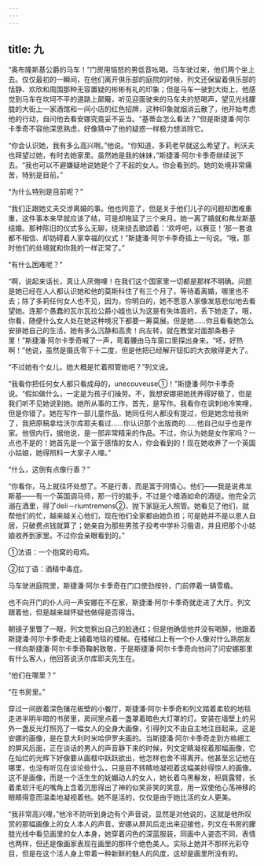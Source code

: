 ```yaml
---
---
---
```

title: 九
---



“奥布隆斯基公爵的马车！”门房用恼怒的男低音吆喝。马车驶过来，他们两个坐上去。仅仅最初的一瞬间，在他们离开俱乐部的庭院的时候，列文还保留着俱乐部的恬静、欢欣和周围那种无容置疑的彬彬有礼的印象；但是马车一驶到大街上，他感觉到马车在坎坷不平的道路上颠簸，听见迎面驶来的马车夫的怒喝声，望见光线朦胧的大街上一家酒馆和一间小店的红色招牌，这种印象就烟消云散了，他开始考虑他的行动，自问他去看安娜究竟妥不妥当。“基蒂会怎么看法？”但是斯捷潘·阿尔卡季奇不容他深思熟虑，好像猜中了他的疑惑一样极力想消除它。

“你会认识她，我有多么高兴啊。”他说。“你知道，多莉老早就这么希望了。利沃夫也拜望过她，有时去她家里。虽然她是我的妹妹，”斯捷潘·阿尔卡季奇继续说下去。“我也可以不避嫌疑地说她是个了不起的女人。你会看到的。她的处境非常痛苦，特别是目前。”

“为什么特别是目前呢？”

“我们正跟她丈夫交涉离婚的事。他也同意了，但是关于他们儿子的问题却困难重重，这件事本来早就应该了结，可是却拖延了三个来月。她一离了婚就和弗龙斯基结婚。那种陈旧的仪式多么无聊，绕来绕去歌颂着：‘欢呼吧，以赛亚！’那一套谁都不相信、却妨碍着人家幸福的仪式！”斯捷潘·阿尔卡季奇插上一句说。“哦，那时他们的处境就和你我的一样正常了。”

“有什么困难呢？”

“啊，说起来话长，真让人厌倦哩！在我们这个国家里一切都是那样不明确。问题是她已经在人人都认识她和他的莫斯科住了有三个月了，等待着离婚，哪里也不去；除了多莉任何女人也不见，因为，你明白的，她不愿意人家像发慈悲似地去看望她。连那个愚蠢的瓦尔瓦拉公爵小姐也认为这是有失体面的，丢下她走了。哦，你看，随便什么女人处在她这种境况下都要一筹莫展。但是她……你且看看她怎么安排她自己的生活，她有多么沉静和高贵！向左转，就在教堂对面那条巷子里！”斯捷潘·阿尔卡季奇喊了一声，弯着腰由马车窗口里探出身来。“呸，好热啊！”他说，虽然是摄氏零下十二度，但是他把已经解开钮扣的大衣敞得更大了。

“不过她有个女儿，她大概是忙着照管她吧？”列文说。

“我看你把任何女人都只看成母的，unecouveuse①！”斯捷潘·阿尔卡季奇说。“假如做什么，一定是为孩子们操劳。不，我想安娜把她抚养得好极了，但是我们听不见她说到她。她所从事的工作，首先，是写作。我看你在讽刺地冷笑哩，但是你错了。她在写作一部儿童作品，她同任何人都没有提过，但是她念给我听了，我把原稿拿给沃尔库耶夫看过……你认识那个出版商的……他自己似乎也是作家。他很内行，据他说，是一部非常精采的作品。不过，你认为她是女作家吗？一点也不是的！她首先是一个富于感情的女人，你会看到的！现在她收养了一个英国小姑娘，她得照料一大家子人哩。”

“什么，这倒有点像行善？”

“你看你，马上就往坏处想了。不是行善，而是富于同情心。他们——我是说弗龙斯基——有一个英国调马师，那一行的能手，不过是个嗜酒如命的酒徒。他完全沉溺在酒里，得了deli－riumtremens②，抛下家庭无人照管。她看见了他们，就帮他们的忙，越来越关心他们，现在他们全家都由她负担；可是她并不是以恩人自居，只破费点钱就算了；她亲自为那些男孩子投考中学补习俄语，并且把那个小姑娘收养到家里。不过你会亲眼看到的。”



①法语：一个抱窝的母鸡。

②拉丁语：酒精中毒症。

马车驶进庭院里，斯捷潘·阿尔卡季奇在门口使劲按铃，门前停着一辆雪橇。

也不向开门的仆人问一声安娜在不在家，斯捷潘·阿尔卡季奇就走进了大厅。列文跟着他，但是越来越怀疑他做得是否得当。

朝镜子里瞥了一眼，列文觉察出自己的脸通红；但是他确信他并没有喝醉，他跟着斯捷潘·阿尔卡季奇走上铺着地毯的楼梯。在楼梯口上有一个仆人像对什么熟朋友一样向斯捷潘·阿尔卡季奇鞠躬致敬，于是斯捷潘·阿尔卡季奇向他问了问安娜那里有什么客人，他回答说沃尔库耶夫先生在。

“他们在哪里？”

“在书房里。”

穿过一间嵌着深色镶花板壁的小餐厅，斯捷潘·阿尔卡季奇和列文踏着柔软的地毯走进半明半暗的书房里，房间里点着一盏罩着暗色大灯罩的灯。安装在墙壁上的另外一盏反光灯照亮了一幅女人的全身大画像，引得列文不由自主地注目起来。这是安娜的画像，是在意大利时米哈伊罗夫画的。当斯捷潘·阿尔卡季奇走到方格细工的屏风后面，正在谈话的男人的声音静下来的时候，列文定睛凝视着那幅画像，它在灿烂的光辉下好像要从画框中跃跃欲出，他怎样也舍不得离开。他甚至忘记他在哪里，也没有听见在谈论些什么，只是目不转睛地凝视着这幅美妙得惊人的画像。这不是画像，而是一个活生生的妩媚动人的女人，她长着乌黑鬈发，袒肩露臂，长着柔软汗毛的嘴角上含着沉思得出了神的似笑非笑的笑意，用一双使他心荡神移的眼睛得意而温柔地凝视着他。她不是活的，仅仅是由于她比活的女人更美。

“我非常高兴哩，”他冷不防听到身边有个声音说，显然是对他说的，这就是他所叹赏的那幅画像上的女人本人的声音。安娜从屏风后走出来迎接他，列文在书房的朦胧光线中看见画里的女人本身，她穿着闪色的深蓝服装，同画中人姿态不同，表情也两样，但还是像画家表现在画里的那样个绝色美人。实际上她并不那样光彩夺目，但是在这个活人身上带着一种新鲜的魅人的风度，这却是画里所没有的。